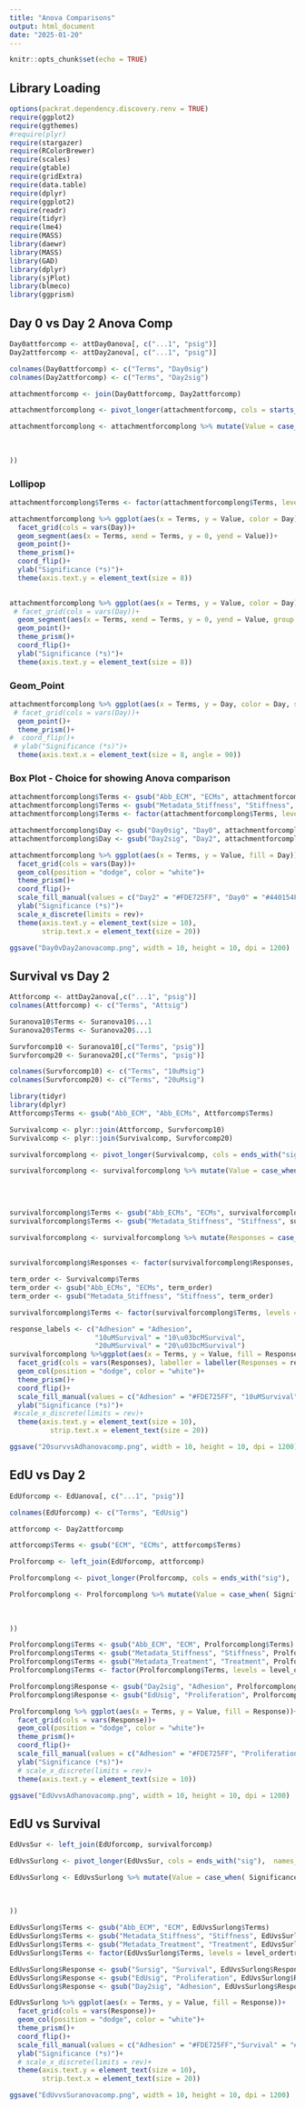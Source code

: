 ```yaml
---
title: "Anova Comparisons"
output: html_document
date: "2025-01-20"
---
```


```r
knitr::opts_chunk$set(echo = TRUE)
```

## Library Loading
```r
options(packrat.dependency.discovery.renv = TRUE)
require(ggplot2)
require(ggthemes)
#require(plyr)
require(stargazer)
require(RColorBrewer)
require(scales)
require(gtable)
require(gridExtra)
require(data.table)
require(dplyr)
require(ggplot2)
require(readr)
require(tidyr)
require(lme4)
require(MASS)
library(daewr)
library(MASS)
library(GAD)
library(dplyr)
library(sjPlot)
library(blmeco)
library(ggprism)
```
## Day 0 vs Day 2 Anova Comp
```r
Day0attforcomp <- attDay0anova[, c("...1", "psig")]
Day2attforcomp <- attDay2anova[, c("...1", "psig")]

colnames(Day0attforcomp) <- c("Terms", "Day0sig")
colnames(Day2attforcomp) <- c("Terms", "Day2sig")

attachmentforcomp <- join(Day0attforcomp, Day2attforcomp)
```

```r
attachmentforcomplong <- pivot_longer(attachmentforcomp, cols = starts_with("Day"),  names_to = "Day", values_to = "Significance")

attachmentforcomplong <- attachmentforcomplong %>% mutate(Value = case_when( Significance == NA ~ 0,
                                                                             Significance == "*" ~ 1,
                                                                             Significance == "**" ~ 2,
                                                                             Significance == "***" ~ 3
))
```
### Lollipop
```r
attachmentforcomplong$Terms <- factor(attachmentforcomplong$Terms, levels = unique(attachmentforcomplong$Terms))

attachmentforcomplong %>% ggplot(aes(x = Terms, y = Value, color = Day))+
  facet_grid(cols = vars(Day))+
  geom_segment(aes(x = Terms, xend = Terms, y = 0, yend = Value))+
  geom_point()+
  theme_prism()+
  coord_flip()+
  ylab("Significance (*s)")+
  theme(axis.text.y = element_text(size = 8))
  

attachmentforcomplong %>% ggplot(aes(x = Terms, y = Value, color = Day))+
 # facet_grid(cols = vars(Day))+
  geom_segment(aes(x = Terms, xend = Terms, y = 0, yend = Value, group = Day))+
  geom_point()+
  theme_prism()+
  coord_flip()+
  ylab("Significance (*s)")+
  theme(axis.text.y = element_text(size = 8))
```
### Geom_Point
```r
attachmentforcomplong %>% ggplot(aes(x = Terms, y = Day, color = Day, size = Value))+
 # facet_grid(cols = vars(Day))+
  geom_point()+
  theme_prism()+
#  coord_flip()+
 # ylab("Significance (*s)")+
  theme(axis.text.x = element_text(size = 8, angle = 90))
```
### Box Plot - Choice for showing Anova comparison
```r
attachmentforcomplong$Terms <- gsub("Abb_ECM", "ECMs", attachmentforcomplong$Terms)
attachmentforcomplong$Terms <- gsub("Metadata_Stiffness", "Stiffness", attachmentforcomplong$Terms)
attachmentforcomplong$Terms <- factor(attachmentforcomplong$Terms, levels = unique(attachmentforcomplong$Terms))

attachmentforcomplong$Day <- gsub("Day0sig", "Day0", attachmentforcomplong$Day)
attachmentforcomplong$Day <- gsub("Day2sig", "Day2", attachmentforcomplong$Day)
```

```r
attachmentforcomplong %>% ggplot(aes(x = Terms, y = Value, fill = Day))+
  facet_grid(cols = vars(Day))+
  geom_col(position = "dodge", color = "white")+
  theme_prism()+
  coord_flip()+
  scale_fill_manual(values = c("Day2" = "#FDE725FF", "Day0" = "#440154FF"))+
  ylab("Significance (*s)")+
  scale_x_discrete(limits = rev)+
  theme(axis.text.y = element_text(size = 10),
        strip.text.x = element_text(size = 20))

ggsave("Day0vDay2anovacomp.png", width = 10, height = 10, dpi = 1200)
```

## Survival vs Day 2
```r
Attforcomp <- attDay2anova[,c("...1", "psig")]
colnames(Attforcomp) <- c("Terms", "Attsig")

Suranova10$Terms <- Suranova10$...1
Suranova20$Terms <- Suranova20$...1

Survforcomp10 <- Suranova10[,c("Terms", "psig")]
Survforcomp20 <- Suranova20[,c("Terms", "psig")]

colnames(Survforcomp10) <- c("Terms", "10uMsig")
colnames(Survforcomp20) <- c("Terms", "20uMsig")
```

```r
library(tidyr)
library(dplyr)
Attforcomp$Terms <- gsub("Abb_ECM", "Abb_ECMs", Attforcomp$Terms)

Survivalcomp <- plyr::join(Attforcomp, Survforcomp10)
Survivalcomp <- plyr::join(Survivalcomp, Survforcomp20)

```

```r
survivalforcomplong <- pivot_longer(Survivalcomp, cols = ends_with("sig"), names_to = "Response", values_to = "Significance")

survivalforcomplong <- survivalforcomplong %>% mutate(Value = case_when(Significance == NA ~ 0,
                                                                             Significance == "*" ~ 1,
                                                                             Significance == "**" ~ 2,
                                                                             Significance == "***" ~ 3))

survivalforcomplong$Terms <- gsub("Abb_ECMs", "ECMs", survivalforcomplong$Terms)
survivalforcomplong$Terms <- gsub("Metadata_Stiffness", "Stiffness", survivalforcomplong$Terms)

survivalforcomplong <- survivalforcomplong %>% mutate(Responses = case_when(Response == "Attsig" ~ "Adhesion",
                                                                             Response == "10uMsig" ~ "10uMSurvival",
                                                                             Response == "20uMsig" ~ "20uMSurvival"))
survivalforcomplong$Responses <- factor(survivalforcomplong$Responses, levels = c("Adhesion", "10uMSurvival", "20uMSurvival"))
```


```r
term_order <- Survivalcomp$Terms
term_order <- gsub("Abb_ECMs", "ECMs", term_order)
term_order <- gsub("Metadata_Stiffness", "Stiffness", term_order)

survivalforcomplong$Terms <- factor(survivalforcomplong$Terms, levels = term_order)
```

```r
response_labels <- c("Adhesion" = "Adhesion",
                     "10uMSurvival" = "10\u03bcMSurvival",
                     "20uMSurvival" = "20\u03bcMSurvival")
survivalforcomplong %>%ggplot(aes(x = Terms, y = Value, fill = Responses))+
  facet_grid(cols = vars(Responses), labeller = labeller(Responses = response_labels))+
  geom_col(position = "dodge", color = "white")+
  theme_prism()+
  coord_flip()+
  scale_fill_manual(values = c("Adhesion" = "#FDE725FF", "10uMSurvival" = "#2A788Eff", "20uMSurvival" = "#414487FF"), labels = response_labels)+
  ylab("Significance (*s)")+
 #scale_x_discrete(limits = rev)+
  theme(axis.text.y = element_text(size = 10),
          strip.text.x = element_text(size = 20))

ggsave("20survvsAdhanovacomp.png", width = 10, height = 10, dpi = 1200)
```


## EdU vs Day 2
```r
EdUforcomp <- EdUanova[, c("...1", "psig")]

colnames(EdUforcomp) <- c("Terms", "EdUsig")

attforcomp <- Day2attforcomp

attforcomp$Terms <- gsub("ECM", "ECMs", attforcomp$Terms)

Prolforcomp <- left_join(EdUforcomp, attforcomp)
```

```r
Prolforcomplong <- pivot_longer(Prolforcomp, cols = ends_with("sig"),  names_to = "Response", values_to = "Significance")

Prolforcomplong <- Prolforcomplong %>% mutate(Value = case_when( Significance == NA ~ 0,
                                                                             Significance == "*" ~ 1,
                                                                             Significance == "**" ~ 2,
                                                                             Significance == "***" ~ 3
))

```

```r
Prolforcomplong$Terms <- gsub("Abb_ECM", "ECM", Prolforcomplong$Terms)
Prolforcomplong$Terms <- gsub("Metadata_Stiffness", "Stiffness", Prolforcomplong$Terms)
Prolforcomplong$Terms <- gsub("Metadata_Treatment", "Treatment", Prolforcomplong$Terms)
Prolforcomplong$Terms <- factor(Prolforcomplong$Terms, levels = level_ordertreat)

Prolforcomplong$Response <- gsub("Day2sig", "Adhesion", Prolforcomplong$Response)
Prolforcomplong$Response <- gsub("EdUsig", "Proliferation", Prolforcomplong$Response)
```

```r
Prolforcomplong %>% ggplot(aes(x = Terms, y = Value, fill = Response))+
  facet_grid(cols = vars(Response))+
  geom_col(position = "dodge", color = "white")+
  theme_prism()+
  coord_flip()+
  scale_fill_manual(values = c("Adhesion" = "#FDE725FF", "Proliferation" = "#7AD151ff"))+
  ylab("Significance (*s)")+
  # scale_x_discrete(limits = rev)+
  theme(axis.text.y = element_text(size = 10))

ggsave("EdUvvsAdhanovacomp.png", width = 10, height = 10, dpi = 1200)
```

## EdU vs Survival
```r
EdUvsSur <- left_join(EdUforcomp, survivalforcomp)
```
```r
EdUvsSurlong <- pivot_longer(EdUvsSur, cols = ends_with("sig"),  names_to = "Response", values_to = "Significance")

EdUvsSurlong <- EdUvsSurlong %>% mutate(Value = case_when( Significance == NA ~ 0,
                                                                             Significance == "*" ~ 1,
                                                                             Significance == "**" ~ 2,
                                                                             Significance == "***" ~ 3
))

```

```r
EdUvsSurlong$Terms <- gsub("Abb_ECM", "ECM", EdUvsSurlong$Terms)
EdUvsSurlong$Terms <- gsub("Metadata_Stiffness", "Stiffness", EdUvsSurlong$Terms)
EdUvsSurlong$Terms <- gsub("Metadata_Treatment", "Treatment", EdUvsSurlong$Terms)
EdUvsSurlong$Terms <- factor(EdUvsSurlong$Terms, levels = level_ordertreat)

EdUvsSurlong$Response <- gsub("Sursig", "Survival", EdUvsSurlong$Response)
EdUvsSurlong$Response <- gsub("EdUsig", "Proliferation", EdUvsSurlong$Response)
EdUvsSurlong$Response <- gsub("Day2sig", "Adhesion", EdUvsSurlong$Response)
```

```r
EdUvsSurlong %>% ggplot(aes(x = Terms, y = Value, fill = Response))+
  facet_grid(cols = vars(Response))+
  geom_col(position = "dodge", color = "white")+
  theme_prism()+
  coord_flip()+
  scale_fill_manual(values = c("Adhesion" = "#FDE725FF","Survival" = "#2A788Eff", "Proliferation" = "#7AD151ff"))+
  ylab("Significance (*s)")+
  # scale_x_discrete(limits = rev)+
  theme(axis.text.y = element_text(size = 10),
        strip.text.x = element_text(size = 20))

ggsave("EdUvvsSuranovacomp.png", width = 10, height = 10, dpi = 1200)
```
